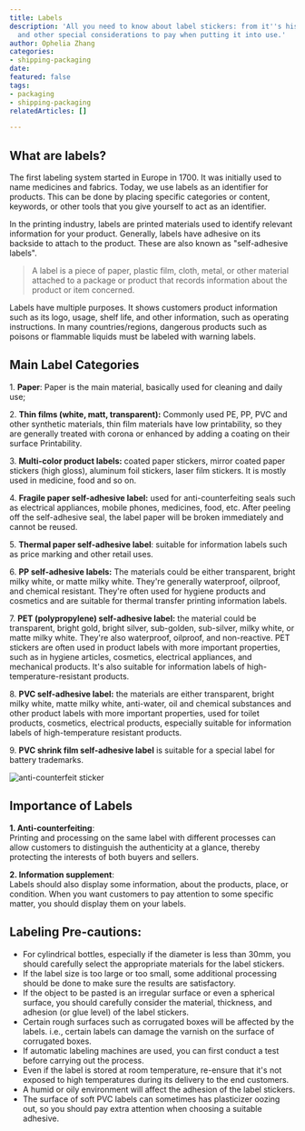```yaml
---
title: Labels
description: 'All you need to know about label stickers: from it''s history, importance,
  and other special considerations to pay when putting it into use.'
author: Ophelia Zhang
categories:
- shipping-packaging
date: 
featured: false
tags:
- packaging
- shipping-packaging
relatedArticles: []

---
```

## What are labels?

The first labeling system started in Europe in 1700. It was initially used to name medicines and fabrics. Today, we use labels as an identifier for products. This can be done by placing specific categories or content, keywords, or other tools that you give yourself to act as an identifier. 

In the printing industry, labels are printed materials used to identify relevant information for your product. Generally, labels have adhesive on its backside to attach to the product. These are also known as "self-adhesive labels". 

    

> A label is a piece of paper, plastic film, cloth, metal, or other material attached to a package or product that records information about the product or item concerned. 

Labels have multiple purposes. It shows customers product information such as its logo, usage, shelf life, and other information, such as operating instructions. In many countries/regions, dangerous products such as poisons or flammable liquids must be labeled with warning labels.

     

## Main Label Categories

1\. **Paper**: Paper is the main material, basically used for cleaning and daily use;

2\. **Thin films (white, matt, transparent):** Commonly used PE, PP, PVC and other synthetic materials, thin film materials have low printability, so they are generally treated with corona or enhanced by adding a coating on their surface Printability.

3\. **Multi-color product labels:** coated paper stickers, mirror coated paper stickers (high gloss), aluminum foil stickers, laser film stickers. It is mostly used in medicine, food and so on.

4\. **Fragile paper self-adhesive label:** used for anti-counterfeiting seals such as electrical appliances, mobile phones, medicines, food, etc. After peeling off the self-adhesive seal, the label paper will be broken immediately and cannot be reused.

5\. **Thermal paper self-adhesive label**: suitable for information labels such as price marking and other retail uses.

6\. **PP self-adhesive labels:** The materials could be either transparent, bright milky white, or matte milky white. They're generally waterproof, oilproof, and chemical resistant. They're often used for hygiene products and cosmetics and are suitable for thermal transfer printing information labels.

7\. **PET (polypropylene) self-adhesive label:** the material could be transparent, bright gold, bright silver, sub-golden, sub-silver, milky white, or matte milky white. They're also waterproof, oilproof, and non-reactive. PET stickers are often used in product labels with more important properties, such as in hygiene articles, cosmetics, electrical appliances, and mechanical products. It's also suitable for information labels of high-temperature-resistant products.

8\. **PVC self-adhesive label:** the materials are either transparent, bright milky white, matte milky white, anti-water, oil and chemical substances and other product labels with more important properties, used for toilet products, cosmetics, electrical products, especially suitable for information labels of high-temperature resistant products.

9\. **PVC shrink film self-adhesive label** is suitable for a special label for battery trademarks.

![](/images/label-04.png "anti-counterfeit sticker")

   

## Importance of Labels

**1. Anti-counterfeiting**:   
Printing and processing on the same label with different processes can allow customers to distinguish the authenticity at a glance, thereby protecting the interests of both buyers and sellers.

**2. Information supplement**:   
Labels should also display some information, about the products, place, or condition. When you want customers to pay attention to some specific matter, you should display them on your labels.

## Labeling Pre-cautions:

* For cylindrical bottles, especially if the diameter is less than 30mm, you should carefully select the appropriate materials for the label stickers. 
* If the label size is too large or too small, some additional processing should be done to make sure the results are satisfactory. 
* If the object to be pasted is an irregular surface or even a spherical surface, you should carefully consider the material, thickness, and adhesion (or glue level) of the label stickers. 
* Certain rough surfaces such as corrugated boxes will be affected by the labels. i.e., certain labels can damage the varnish on the surface of corrugated boxes.
* If automatic labeling machines are used, you can first conduct a test before carrying out the process.
* Even if the label is stored at room temperature, re-ensure that it's not exposed to high temperatures during its delivery to the end customers.
* A humid or oily environment will affect the adhesion of the label stickers.
* The surface of soft PVC labels can sometimes has plasticizer oozing out, so you should pay extra attention when choosing a suitable adhesive.